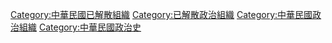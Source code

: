 [[Category:中華民國已解散組織|Category:中華民國已解散組織]]
[[Category:已解散政治組織|Category:已解散政治組織]]
[[Category:中華民國政治組織|Category:中華民國政治組織]]
[[Category:中華民國政治史|Category:中華民國政治史]]